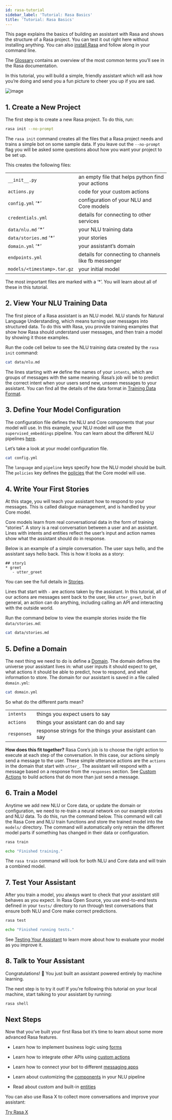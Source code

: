 ```yaml
---
id: rasa-tutorial
sidebar_label: 'Tutorial: Rasa Basics'
title: 'Tutorial: Rasa Basics'
---
```


This page explains the basics of building an assistant with Rasa and
shows the structure of a Rasa project. You can test it out right here without
installing anything.
You can also [install Rasa](/docs/user-guide/installation) and follow along in your command line.

The [Glossary](/docs/glossary) contains an overview of the most common terms you’ll see in the Rasa documentation.

In this tutorial, you will build a simple, friendly assistant which will ask how you’re doing
and send you a fun picture to cheer you up if you are sad.



<img alt="image" src="../../img/mood_bot.png" />

## 1. Create a New Project

The first step is to create a new Rasa project. To do this, run:

```bash
rasa init --no-prompt
```
The `rasa init` command creates all the files that a Rasa project needs and
trains a simple bot on some sample data.
If you leave out the `--no-prompt` flag you will be asked some questions about
how you want your project to be set up.

This creates the following files:

|                            |                                                     |
|----------------------------|-----------------------------------------------------|
|`__init__.py`               |an empty file that helps python find your actions    |
|`actions.py`                |code for your custom actions                         |
|`config.yml` ‘\*’           |configuration of your NLU and Core models            |
|`credentials.yml`           |details for connecting to other services             |
|`data/nlu.md` ‘\*’          |your NLU training data                               |
|`data/stories.md` ‘\*’      |your stories                                         |
|`domain.yml` ‘\*’           |your assistant’s domain                              |
|`endpoints.yml`             |details for connecting to channels like fb messenger |
|`models/<timestamp>.tar.gz` |your initial model                                   |

The most important files are marked with a ‘\*’.
You will learn about all of these in this tutorial.

## 2. View Your NLU Training Data

The first piece of a Rasa assistant is an NLU model.
NLU stands for Natural Language Understanding, which means turning
user messages into structured data. To do this with Rasa,
you provide training examples that show how Rasa should understand
user messages, and then train a model by showing it those examples.

Run the code cell below to see the NLU training data created by
the `rasa init` command:

```bash
cat data/nlu.md
```
The lines starting with `##` define the names of your `intents`, which
are groups of messages with the same meaning. Rasa’s job will be to
predict the correct intent when your users send new, unseen messages to
your assistant. You can find all the details of the data format in [Training Data Format](/docs/nlu/training-data-format).

<a aria-hidden="true" tabindex="-1" class="anchor enhancedAnchor" id="model-configuration"></a>

## 3. Define Your Model Configuration

The configuration file defines the NLU and Core components that your model
will use. In this example, your NLU model will use the
`supervised_embeddings` pipeline. You can learn about the different NLU pipelines
[here](/docs/nlu/choosing-a-pipeline).

Let’s take a look at your model configuration file.

```bash
cat config.yml
```
The `language` and `pipeline` keys specify how the NLU model should be built.
The `policies` key defines the [policies](/docs/core/policies) that the Core model will use.

## 4. Write Your First Stories

At this stage, you will teach your assistant how to respond to your messages.
This is called dialogue management, and is handled by your Core model.

Core models learn from real conversational data in the form of training “stories”.
A story is a real conversation between a user and an assistant.
Lines with intents and entities reflect the user’s input and action names show what the
assistant should do in response.

Below is an example of a simple conversation.
The user says hello, and the assistant says hello back.
This is how it looks as a story:

```story
## story1
* greet
   - utter_greet
```

You can see the full details in [Stories](/docs/core/stories).

Lines that start with `-` are actions taken by the assistant.
In this tutorial, all of our actions are messages sent back to the user,
like `utter_greet`, but in general, an action can do anything,
including calling an API and interacting with the outside world.

Run the command below to view the example stories inside the file `data/stories.md`:

```bash
cat data/stories.md
```
## 5. Define a Domain

The next thing we need to do is define a [Domain](/docs/core/domains).
The domain defines the universe your assistant lives in: what user inputs it
should expect to get, what actions it should be able to predict, how to
respond, and what information to store.
The domain for our assistant is saved in a
file called `domain.yml`:

```bash
cat domain.yml
```
So what do the different parts mean?

|            |                                                       |
|------------|-------------------------------------------------------|
|`intents`   |things you expect users to say                         |
|`actions`   |things your assistant can do and say                   |
|`responses` |response strings for the things your assistant can say |

**How does this fit together?**
Rasa Core’s job is to choose the right action to execute at each step
of the conversation. In this case, our actions simply send a message to the user.
These simple utterance actions are the `actions` in the domain that start
with `utter_`. The assistant will respond with a message based on a response
from the `responses` section. See [Custom Actions](/docs/core/actions#custom-actions)
to build actions that do more than just send a message.

## 6. Train a Model

Anytime we add new NLU or Core data, or update the domain or configuration, we
need to re-train a neural network on our example stories and NLU data.
To do this, run the command below. This command will call the Rasa Core and NLU train
functions and store the trained model
into the `models/` directory. The command will automatically only retrain the
different model parts if something has changed in their data or configuration.

```bash
rasa train

echo "Finished training."
```
The `rasa train` command will look for both NLU and Core data and will train a combined model.

## 7. Test Your Assistant

After you train a model, you always want to check that your assistant still behaves as you expect.
In Rasa Open Source, you use end-to-end tests defined in your `tests/` directory to run through
test conversations that ensure both NLU and Core make correct predictions.

```bash
rasa test

echo "Finished running tests."
```
See [Testing Your Assistant](/docs/user-guide/testing-your-assistant) to learn more about how to evaluate your model as you improve it.

## 8. Talk to Your Assistant

Congratulations! 🚀 You just built an assistant
powered entirely by machine learning.

The next step is to try it out!
If you’re following this tutorial on your local machine, start talking to your
assistant by running:

```bash
rasa shell
```

## Next Steps

Now that you’ve built your first Rasa bot it’s time to learn about
some more advanced Rasa features.

* Learn how to implement business logic using [forms](/docs/core/forms)

* Learn how to integrate other APIs using [custom actions](/docs/core/actions)

* Learn how to connect your bot to different [messaging apps](/docs/user-guide/messaging-and-voice-channels)

* Learn about customizing the [components](/docs/nlu/components) in your NLU pipeline

* Read about custom and built-in [entities](/docs/nlu/entity-extraction)

You can also use Rasa X to collect more conversations
and improve your assistant:


<a class="button button--outline button--secondary button--lg" href="../../rasa-x">Try Rasa X</a>
